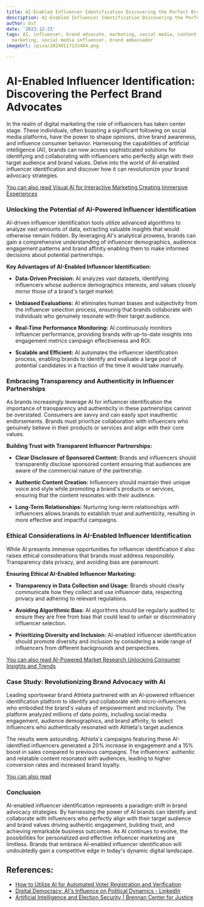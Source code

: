```yaml
---
title: AI-Enabled Influencer Identification Discovering the Perfect Brand Advocates
description: AI-Enabled Influencer Identification Discovering the Perfect Brand Advocates
author: Usf
date: '2023-12-23'
tags: AI, influencer, brand advocate, marketing, social media, content creator, digital
  marketing, social media influencer, brand ambassador
imageUrl: /pixa/20240117125404.png

---
```

# AI-Enabled Influencer Identification: Discovering the Perfect Brand Advocates

In the realm of  digital marketing the  role of influencers has taken center stage. These individuals, often boasting  a significant following on social media platforms, have  the power to shape  opinions, drive brand awareness, and influence consumer behavior. Harnessing  the capabilities of artificial intelligence (AI), brands can now access sophisticated solutions for  identifying and collaborating with influencers who perfectly align with their target audience and brand values. Delve into the  world  of AI-enabled influencer identification and discover how it can revolutionize  your brand  advocacy strategies.

[You can also read Visual AI for Interactive Marketing  Creating  Immersive Experiences](Visual%20AI%20for%20Interactive%20Marketing%20Creating%20Immersive%20Experiences)


### Unlocking the Potential of AI-Powered Influencer Identification

AI-driven influencer identification tools utilize advanced algorithms to  analyze vast amounts of  data, extracting valuable insights that would otherwise remain  hidden.  By  leveraging AI's analytical prowess, brands can gain a comprehensive understanding of influencer demographics, audience engagement patterns and brand affinity enabling them to make informed decisions  about potential  partnerships.

**Key  Advantages  of AI-Enabled Influencer Identification:**

- **Data-Driven Precision:** AI analyzes vast datasets, identifying influencers  whose audience demographics interests, and values closely mirror  those of a  brand's target market.

- **Unbiased Evaluations:** AI eliminates human biases  and  subjectivity from the influencer  selection process, ensuring that brands collaborate with individuals who genuinely  resonate with their target audience.

- **Real-Time Performance Monitoring:** AI continuously  monitors influencer performance, providing brands with up-to-date insights into  engagement metrics campaign  effectiveness and  ROI.

- **Scalable and Efficient:** AI  automates the influencer identification process, enabling brands to identify and evaluate a large  pool of potential candidates in a fraction of the time it  would take manually.

### Embracing Transparency  and Authenticity in Influencer  Partnerships

As brands increasingly leverage AI for influencer identification the importance of transparency and authenticity in these  partnerships cannot be overstated. Consumers are savvy and can easily  spot  inauthentic endorsements. Brands must prioritize collaboration  with influencers who genuinely believe in their products or services and align with  their core values.

**Building Trust with Transparent Influencer Partnerships:**

- **Clear Disclosure of Sponsored Content:** Brands and influencers  should transparently disclose sponsored content ensuring that audiences are aware of the commercial nature of the partnership.

- **Authentic Content Creation:** Influencers should maintain their unique voice and style  while promoting a brand's products or services, ensuring that the content resonates with their audience.

- **Long-Term Relationships:** Nurturing long-term relationships with  influencers  allows brands to establish trust and authenticity, resulting in  more effective and impactful campaigns.

### Ethical Considerations in AI-Enabled Influencer Identification

While AI presents immense  opportunities  for influencer identification it also raises ethical considerations that  brands must address responsibly.  Transparency data privacy, and  avoiding bias are paramount.

**Ensuring Ethical AI-Enabled Influencer Marketing:**

- **Transparency in Data  Collection and Usage:** Brands should clearly communicate how they collect and use influencer data, respecting privacy and adhering to relevant regulations.

- **Avoiding  Algorithmic  Bias:** AI  algorithms should  be regularly audited to ensure  they are free from bias that could lead to unfair or discriminatory influencer selection.

- **Prioritizing Diversity and Inclusion:** AI-enabled influencer identification should promote diversity and inclusion by considering a wide range  of influencers from different  backgrounds and perspectives.

[You can also read AI-Powered Market Research Unlocking Consumer Insights and Trends](AI-Powered%20Market%20Research%20Unlocking%20Consumer%20Insights%20and%20Trends)


### Case Study: Revolutionizing Brand Advocacy with AI

Leading sportswear brand Athleta partnered with an AI-powered influencer identification  platform to identify and collaborate with micro-influencers who embodied the brand's values  of empowerment and inclusivity. The platform analyzed millions of data points, including social media engagement, audience demographics, and brand affinity, to select influencers who authentically resonated with Athleta's target audience.

The results were astounding. Athleta's campaigns featuring these AI-identified influencers generated a 20% increase in engagement  and a 15% boost in sales compared to previous campaigns. The influencers' authentic and  relatable content resonated with audiences, leading to higher conversion rates and increased brand loyalty.

[You can also read ]()


### Conclusion

AI-enabled influencer identification represents a paradigm shift in brand advocacy strategies. By harnessing the power  of AI brands can identify and collaborate with influencers who perfectly align with their target  audience and brand values driving authentic engagement, building trust, and achieving remarkable  business outcomes. As AI continues to evolve, the possibilities for personalized and effective influencer marketing are limitless. Brands that embrace AI-enabled influencer identification will undoubtedly gain a competitive edge in today's dynamic digital  landscape.

## References:
- [How to Utilize AI for Automated Voter Registration and Verification](https://politicalmarketer.com/how-to-utilize-ai-for-automated-voter-registration-and-verification/)
- [Digital Democracy: AI's Influence on Political Dynamics - LinkedIn](https://www.linkedin.com/pulse/digital-democracy-ais-influence-political-dynamics-boaz-ashkenazy-btyoc?trk=public_post)
- [Artificial Intelligence and Election Security | Brennan Center for Justice](https://www.brennancenter.org/our-work/research-reports/artificial-intelligence-and-election-security)
